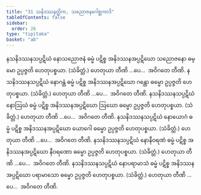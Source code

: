 ```yaml
---
title: "31 သနိဒဿနတ္တိက, သညောဇနဂေါစ္ဆကာဒိ"
tableOfContents: false
sidebar:
  order: 26
type: "tipitaka"
basket: "ab"
---
```



<DynamicBreadcrumb />

<Division number="75">

<Paragraph number="175">
နသနိဒဿနသပ္ပဋိဃံ နောသညောဇနံ ဓမ္မံ ပဋိစ္စ အနိဒဿနအပ္ပဋိဃော သညောဇနော ဓမ္မော ဥပ္ပဇ္ဇတိ ဟေတုပစ္စယာ. (သံခိတ္တံ.) ဟေတုယာ တီဏိ …ပေ…  အဝိဂတေ တီဏိ.
</Paragraph>

</Division>
<Division number="76">

<Paragraph number="176">
နသနိဒဿနသပ္ပဋိဃံ နောဂန္ထံ ဓမ္မံ ပဋိစ္စ အနိဒဿနအပ္ပဋိဃော ဂန္ထော ဓမ္မော ဥပ္ပဇ္ဇတိ ဟေတုပစ္စယာ. (သံခိတ္တံ.) ဟေတုယာ တီဏိ …ပေ…  အဝိဂတေ တီဏိ.
</Paragraph>

</Division>
<Division number="77">

<Paragraph number="177">
နသနိဒဿနသပ္ပဋိဃံ နောဩဃံ ဓမ္မံ ပဋိစ္စ အနိဒဿနအပ္ပဋိဃော ဩဃော ဓမ္မော ဥပ္ပဇ္ဇတိ ဟေတုပစ္စယာ. (သံခိတ္တံ.)
</Paragraph>

<Paragraph number="178">
ဟေတုယာ တီဏိ …ပေ…  အဝိဂတေ တီဏိ.
</Paragraph>

</Division>
<Division number="78">

<Paragraph number="179">
နသနိဒဿနသပ္ပဋိဃံ နောယောဂံ ဓမ္မံ ပဋိစ္စ အနိဒဿနအပ္ပဋိဃော ယောဂေါ ဓမ္မော ဥပ္ပဇ္ဇတိ ဟေတုပစ္စယာ. (သံခိတ္တံ.)
</Paragraph>

<Paragraph number="180">
ဟေတုယာ တီဏိ …ပေ…  အဝိဂတေ တီဏိ.
</Paragraph>

</Division>
<Division number="79">

<Paragraph number="181">
နသနိဒဿနသပ္ပဋိဃံ နောနီဝရဏံ ဓမ္မံ ပဋိစ္စ အနိဒဿနအပ္ပဋိဃော နီဝရဏော ဓမ္မော ဥပ္ပဇ္ဇတိ ဟေတုပစ္စယာ. (သံခိတ္တံ.)
</Paragraph>

<Paragraph number="182">
ဟေတုယာ တီဏိ …ပေ…  အဝိဂတေ တီဏိ.
</Paragraph>

</Division>
<Division number="80">

<Paragraph number="183">
နသနိဒဿနသပ္ပဋိဃံ နောပရာမာသံ ဓမ္မံ ပဋိစ္စ အနိဒဿနအပ္ပဋိဃော ပရာမာသော ဓမ္မော ဥပ္ပဇ္ဇတိ ဟေတုပစ္စယာ. (သံခိတ္တံ.)
</Paragraph>

<Paragraph number="184">
ဟေတုယာ တီဏိ …ပေ…  အဝိဂတေ တီဏိ.
</Paragraph>
</Division>
